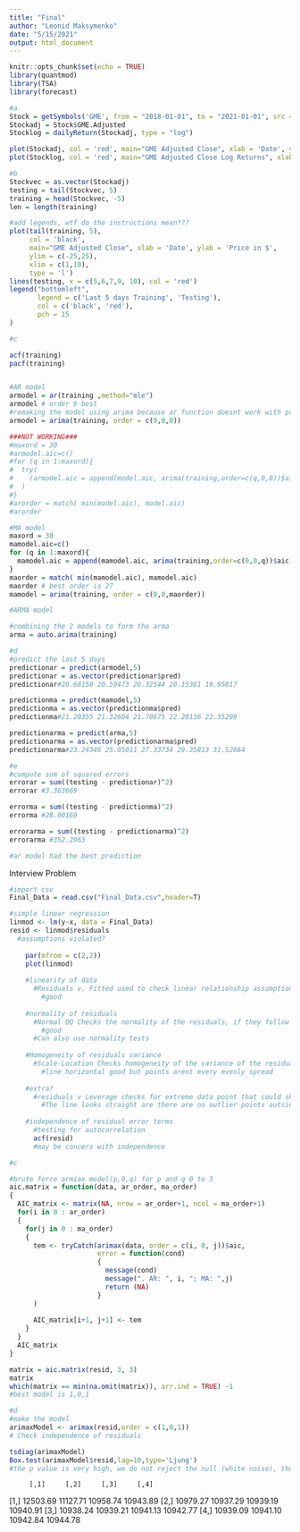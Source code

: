 ---
title: "Final"
author: "Leonid Maksymenko"
date: "5/15/2021"
output: html_document
---

```{r setup, include=FALSE}
knitr::opts_chunk$set(echo = TRUE)
library(quantmod)
library(TSA)
library(forecast)
```

```{r}
#a
Stock = getSymbols('GME', from = "2018-01-01", to = "2021-01-01", src = "yahoo", auto.assign=FALSE)
Stockadj = Stock$GME.Adjusted
Stocklog = dailyReturn(Stockadj, type = "log")

plot(Stockadj, col = 'red', main="GME Adjusted Close", xlab = 'Date', ylab = 'Price in $')
plot(Stocklog, col = 'red', main="GME Adjusted Close Log Returns", xlab = 'Date', ylab = 'Return in %')
```

```{r}
#b
Stockvec = as.vector(Stockadj)
testing = tail(Stockvec, 5)
training = head(Stockvec, -5)
len = length(training)

#add legends, wtf do the instructions mean???
plot(tail(training, 5), 
     col = 'black', 
     main="GME Adjusted Close", xlab = 'Date', ylab = 'Price in $', 
     ylim = c(-25,25), 
     xlim = c(1,10),
     type = 'l')
lines(testing, x = c(5,6,7,9, 10), col = 'red')
legend("bottomleft",
       legend = c('Last 5 days Training', 'Testing'),
       col = c('black', 'red'),
       pch = 15
)

```

```{r}
#c

acf(training)
pacf(training)


#AR model
armodel = ar(training ,method="mle")
armodel # order 9 best
#remaking the model using arima because ar function doesnt work with predict function
armodel = arima(training, order = c(9,0,0))

###NOT WORKING###
#maxord = 30
#armodel.aic=c()
#for (q in 1:maxord){
#  try(
#    (armodel.aic = append(model.aic, arima(training,order=c(q,0,0))$aic))
#  )
#}
#arorder = match( min(model.aic), model.aic)
#arorder

#MA model
maxord = 30
mamodel.aic=c()
for (q in 1:maxord){
  mamodel.aic = append(mamodel.aic, arima(training,order=c(0,0,q))$aic)
}
maorder = match( min(mamodel.aic), mamodel.aic)
maorder # best order is 27
mamodel = arima(training, order = c(0,0,maorder))

#ARMA model

#combining the 2 models to form the arma
arma = auto.arima(training)

```

```{r}
#d
#predict the last 5 days
predictionar = predict(armodel,5)
predictionar = as.vector(predictionar$pred)
predictionar#20.68158 20.59473 20.32544 20.15361 19.95017

predictionma = predict(mamodel,5)
predictionma = as.vector(predictionma$pred)
predictionma#21.20355 21.32604 21.78675 22.20136 22.35209

predictionarma = predict(arma,5)
predictionarma = as.vector(predictionarma$pred)
predictionarma#23.24346 25.05011 27.33734 29.35813 31.52664
```

```{r}
#e
#compute sum of squared errors
errorar = sum((testing - predictionar)^2)
errorar #3.363669

errorma = sum((testing - predictionma)^2)
errorma #28.00169

errorarma = sum((testing - predictionarma)^2)
errorarma #352.2963

#ar model had the best prediction
```

Interview Problem

```{r}
#import csv
Final_Data = read.csv("Final_Data.csv",header=T)

#simple linear regression
linmod <- lm(y~x, data = Final_Data)
resid <- linmod$residuals
  #assumptions violated?
    
    par(mfrom = c(2,2))
    plot(linmod)
    
    #linearity of data
      #Residuals v. Fitted used to check linear relationship assumptions. Horizontal line without distinct patterns implies linear relationship 
        #good
    
    #normality of residuals
      #Normal QQ Checks the normality of the residuals, if they follow the diagonal line that is good
        #good
      #Can also use normality tests
  
    #Homogeneity of residuals variance
      #Scale-Location Checks homogeneity of the variance of the residuals (homoscedasticity) 
        #line horizontal good but points arent every evenly spread
      
    #extra?
      #residuals v Leverage checks for extreme data point that could skew the regression
        #The line looks straight are there are no outlier points outside the Cook's distance that heavily influence the data
    
    #independence of residual error terms
      #testing for autocorrelation
      acf(resid)
      #may be concers with independence

```


```{r}
#c

#brute force armiax model(p,0,q) for p and q 0 to 3
aic.matrix = function(data, ar_order, ma_order)
{
  AIC_matrix <- matrix(NA, nrow = ar_order+1, ncol = ma_order+1)
  for(i in 0 : ar_order)
  {
    for(j in 0 : ma_order)
    {
      tem <- tryCatch(arimax(data, order = c(i, 0, j))$aic, 
                      error = function(cond)
                      {
                        message(cond)
                        message(". AR: ", i, "; MA: ",j)
                        return (NA)
                      }
      )
      
      AIC_matrix[i+1, j+1] <- tem
    }
  }
  AIC_matrix
}

matrix = aic.matrix(resid, 3, 3)
matrix
which(matrix == min(na.omit(matrix)), arr.ind = TRUE) -1
#best model is 1,0,1
```

```{r}
#d
#make the model
arimaxModel <- arimax(resid,order = c(1,0,1))
# Check independence of residuals

tsdiag(arimaxModel)          
Box.test(arimaxModel$resid,lag=10,type='Ljung') 
#the p value is very high, we do not reject the null (white noise), thus, residuals are white noise
```

         [,1]     [,2]     [,3]     [,4]
[1,] 12503.69 11127.71 10958.74 10943.89
[2,] 10979.27 10937.29 10939.19 10940.91
[3,] 10938.24 10939.21 10941.13 10942.77
[4,] 10939.09 10941.10 10942.84 10944.78